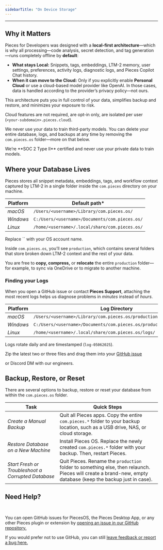 ```yaml
---
sidebarTitle: "On Device Storage"
---
```


---

## Why it Matters

Pieces for Developers was designed with a **local-first architecture**—which is why all processing—code analysis, secret detection, and tag generation—runs completely offline by **default**:

- **What stays Local:** Snippets, tags, embeddings, LTM-2 memory, user settings, preferences, activity logs, diagnostic logs, and Pieces Copilot Chat history.
- **When it can move to the Cloud:** Only if you explicitly enable **Personal Cloud** or use a cloud-based model provider like OpenAI. In those cases, data is handled according to the provider’s privacy policy—not ours.

This architecture puts you in full control of your data, simplifies backup and restore, and minimizes your exposure to risk.

Cloud features are not required, are opt-in only, are isolated per user (`<your-subdomain>.pieces.cloud`).

We never use your data to train third-party models. You can delete your entire database, logs, and backups at any time by removing the `com.pieces.os` folder—more on that below.

<tip>
  We’re **SOC 2 Type II** certified and never use your private data to train models.
</tip>

## Where your Database Lives

Pieces stores all snippet metadata, embeddings, tags, and workflow context captured by LTM-2 in a single folder inside the `com.pieces` directory on your machine.

| **Platform** | **Default path\***                             |
| ------------ | ---------------------------------------------- |
| _macOS_      | `/Users/<username>/Library/com.pieces.os/`     |
| _Windows_    | `C:/Users/<username>/Documents/com.pieces.os/` |
| _Linux_      | `/home/<username>/.local/share/com.pieces.os/` |

<tip>
  Replace `<username>` with your OS account name.
</tip>

Inside `com.pieces.os`, you’ll see `production`, which contains several folders that store broken down LTM-2 context and the rest of your data.

You are free to **copy, compress,** or **relocate** the entire `production` folder—for example, to sync via OneDrive or to migrate to another machine.

### Finding your Logs

When you open a GitHub issue or contact **Pieces Support**, attaching the most recent logs helps us diagnose problems in _minutes_ instead of _hours_.

| **Platform** | **Log Directory**                                                     |
| ------------ | --------------------------------------------------------------------- |
| _macOS_      | `/Users/<username>/Library/com.pieces.os/production/support/logs/`    |
| _Windows_    | `C:/Users/<username>/Documents/com.pieces.os/production/support/logs` |
| _Linux_      | `/home/<username>/.local/share/com.pieces.os/logs/`                   |

Logs rotate daily and are timestamped (`log-05062025`).

Zip the latest two or three files and drag them into your <a target="_blank" href="https://github.com/pieces-app/support/issues">
GitHub issue</a>

 or Discord DM with our engineers.

## Backup, Restore, or Reset

There are several options to backup, restore or reset your database from within the `com.pieces.os` folder.

| **Task**                                           | **Quick Steps**                                                                                                                                              |
| -------------------------------------------------- | ------------------------------------------------------------------------------------------------------------------------------------------------------------ |
| _Create a Manual Backup_                           | Quit all Pieces apps. Copy the entire `com.pieces.*` folder to your backup location, such as a USB drive, NAS, or cloud storage.                             |
| _Restore Database on a New Machine_                | Install Pieces OS. Replace the newly created `com.pieces.*` folder with your backup. Then, restart Pieces.                                                   |
| _Start Fresh or Troubleshoot a Corrupted Database_ | Quit Pieces. Rename the `production` folder to something else, then relaunch. Pieces will create a brand-new, empty database (keep the backup just in case). |

## Need Help?<a target="_blank" href="https://docs.pieces.app/extensions-plugins/sublime#get-support-or-share-feedback">
​</a>

You can open GitHub issues for PiecesOS, the Pieces Desktop App, or any other Pieces plugin or extension by <a target="_blank" href="https://github.com/pieces-app/support/issues">
opening an issue in our GitHub repository.</a>

If you would prefer not to use GitHub, you can still <a target="_blank" href="https://getpieces.typeform.com/to/mCjBSIjF#page=docs-support">
leave feedback or report a bug here.</a>